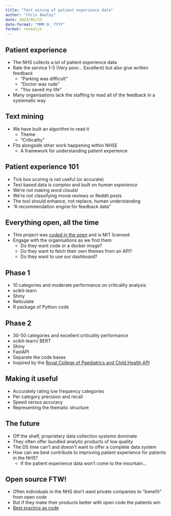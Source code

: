 ```yaml
---
title: "Text mining of patient experience data"
author: "Chris Beeley"
date: 2023/05/23
date-format: "MMM D, YYYY"
format: revealjs
---
```


## Patient experience

* The NHS collects a lot of patient experience data
* Rate the service 1-5 (Very poor... Excellent) but also give written feedback
    * "Parking was difficult"
    * "Doctor was rude"
    * "You saved my life"
* Many organisations lack the staffing to read all of the feedback in a systematic way

## Text mining

* We have built an algorithm to read it
    * Theme
    * "Criticality"
* Fits alongside other work happening within NHSE
    * A framework for understanding patient experience

## Patient experience 101

* Tick box scoring is not useful (or accurate)
* Text based data is _complex_ and built on _human experience_
* We're not making word clouds!
* We're not classifying movie reviews or Reddit posts
* The tool should enhance, not replace, human understanding
* "A recommendation engine for feedback data"

## Everything open, all the time

* This project was [coded in the open](https://transform.england.nhs.uk/key-tools-and-info/digital-playbooks/open-source-digital-playbook/cdu-data-science-team/) and is MIT licensed
* Engage with the organisations as we find them
    * Do they want code or a docker image?
    * Do they want to fetch their own themes from an API?
    * Do they want to use our dashboard?
  
## Phase 1

* 10 categories and moderate performance on criticality analysis
* scikit-learn
* Shiny
* Reticulate
* R package of Python code
    
## Phase 2

* 30-50 categories and excellent criticality performance
* scikit-learn/ BERT
* Shiny
* FastAPI
* Separate the code bases
* Inspired by the [Royal College of Paediatrics and Child Health API](https://www.rcpch.ac.uk/resources/growth-charts/digital)

## Making it useful

* Accurately rating low frequency categories
* Per category precision and recall
* Speed versus accuracy
* Representing the thematic structure

## The future

* Off the shelf, proprietary data collection systems dominate
* They often offer bundled analytic products of low quality
* The DS time can't and doesn't want to offer a complete data system
* How can we best contribute to improving patient experience for patients in the NHS?
    * If the patient experience data won't come to the mountain...

## Open source FTW!

* Often individuals in the NHS don't want private companies to "benefit" from open code
* But if they make their products better with open code the patients win
* [Best practice as code](https://www.rcpch.ac.uk/news-events/news/royal-colleges-30-best-practice-code)
